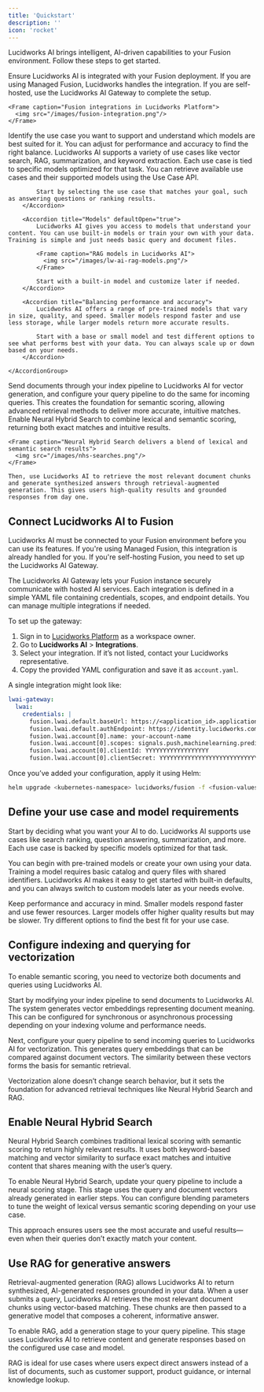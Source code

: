 ```yaml
---
title: 'Quickstart'
description: ''
icon: 'rocket'
---
```


Lucidworks AI brings intelligent, AI-driven capabilities to your Fusion environment. Follow these steps to get started.

<Steps>
  <Step title="Connect Lucidworks AI to Fusion">
    Ensure Lucidworks AI is integrated with your Fusion deployment. If you are using Managed Fusion, Lucidworks handles the integration. If you are self-hosted, use the Lucidworks AI Gateway to complete the setup.

    <Frame caption="Fusion integrations in Lucidworks Platform">
      <img src="/images/fusion-integration.png"/>
    </Frame>
  </Step>

  <Step title="Define your use case and model requirements">
  Identify the use case you want to support and understand which models are best suited for it. You can adjust for performance and accuracy to find the right balance.
    <AccordionGroup>
        <Accordion title="Use cases">
            Lucidworks AI supports a variety of use cases like vector search, RAG, summarization, and keyword extraction. Each use case is tied to specific models optimized for that task. You can retrieve available use cases and their supported models using the Use Case API. 
            
            Start by selecting the use case that matches your goal, such as answering questions or ranking results.
        </Accordion>

        <Accordion title="Models" defaultOpen="true">
            Lucidworks AI gives you access to models that understand your content. You can use built-in models or train your own with your data. Training is simple and just needs basic query and document files. 

            <Frame caption="RAG models in Lucidworks AI">
              <img src="/images/lw-ai-rag-models.png"/>
            </Frame>
            
            Start with a built-in model and customize later if needed.
        </Accordion>

        <Accordion title="Balancing performance and accuracy">
            Lucidworks AI offers a range of pre-trained models that vary in size, quality, and speed. Smaller models respond faster and use less storage, while larger models return more accurate results. 
            
            Start with a base or small model and test different options to see what performs best with your data. You can always scale up or down based on your needs.
        </Accordion>

    </AccordionGroup>
  </Step>

  <Step title="Enable vector-based matching for more accurate results">
    Send documents through your index pipeline to Lucidworks AI for vector generation, and configure your query pipeline to do the same for incoming queries. This creates the foundation for semantic scoring, allowing advanced retrieval methods to deliver more accurate, intuitive matches.
  </Step>


  <Step title="Deliver immediate value through smarter results and AI answers">
    Enable Neural Hybrid Search to combine lexical and semantic scoring, returning both exact matches and intuitive results. 
    
    <Frame caption="Neural Hybrid Search delivers a blend of lexical and semantic search results">
      <img src="/images/nhs-searches.png"/>
    </Frame>
    
    Then, use Lucidworks AI to retrieve the most relevant document chunks and generate synthesized answers through retrieval-augmented generation. This gives users high-quality results and grounded responses from day one.
  </Step>

</Steps>


## Connect Lucidworks AI to Fusion

Lucidworks AI must be connected to your Fusion environment before you can use its features. If you're using Managed Fusion, this integration is already handled for you. If you're self-hosting Fusion, you need to set up the Lucidworks AI Gateway.

The Lucidworks AI Gateway lets your Fusion instance securely communicate with hosted AI services. Each integration is defined in a simple YAML file containing credentials, scopes, and endpoint details. You can manage multiple integrations if needed.

To set up the gateway:

1. Sign in to [Lucidworks Platform](https://platform.lucidworks.com) as a workspace owner.
2. Go to **Lucidworks AI** > **Integrations**.
3. Select your integration. If it’s not listed, contact your Lucidworks representative.
4. Copy the provided YAML configuration and save it as `account.yaml`.

A single integration might look like:

```yaml
lwai-gateway:
  lwai:
    credentials: |
      fusion.lwai.default.baseUrl: https://<application_id>.applications.lucidworks.com
      fusion.lwai.default.authEndpoint: https://identity.lucidworks.com/oauth2/XXXXXXXXXX/v1/token     
      fusion.lwai.account[0].name: your-account-name
      fusion.lwai.account[0].scopes: signals.push,machinelearning.predict,machinelearning.model
      fusion.lwai.account[0].clientId: YYYYYYYYYYYYYYYYYY
      fusion.lwai.account[0].clientSecret: YYYYYYYYYYYYYYYYYYYYYYYYYYYYYYYYYY
```

Once you’ve added your configuration, apply it using Helm:

```bash
helm upgrade <kubernetes-namespace> lucidworks/fusion -f <fusion-values>.yaml
```

## Define your use case and model requirements

Start by deciding what you want your AI to do. Lucidworks AI supports use cases like search ranking, question answering, summarization, and more. Each use case is backed by specific models optimized for that task.

You can begin with pre-trained models or create your own using your data. Training a model requires basic catalog and query files with shared identifiers. Lucidworks AI makes it easy to get started with built-in defaults, and you can always switch to custom models later as your needs evolve.

Keep performance and accuracy in mind. Smaller models respond faster and use fewer resources. Larger models offer higher quality results but may be slower. Try different options to find the best fit for your use case.


## Configure indexing and querying for vectorization

To enable semantic scoring, you need to vectorize both documents and queries using Lucidworks AI.

Start by modifying your index pipeline to send documents to Lucidworks AI. The system generates vector embeddings representing document meaning. This can be configured for synchronous or asynchronous processing depending on your indexing volume and performance needs.

Next, configure your query pipeline to send incoming queries to Lucidworks AI for vectorization. This generates query embeddings that can be compared against document vectors. The similarity between these vectors forms the basis for semantic retrieval.

Vectorization alone doesn’t change search behavior, but it sets the foundation for advanced retrieval techniques like Neural Hybrid Search and RAG.

## Enable Neural Hybrid Search

Neural Hybrid Search combines traditional lexical scoring with semantic scoring to return highly relevant results. It uses both keyword-based matching and vector similarity to surface exact matches and intuitive content that shares meaning with the user’s query.

To enable Neural Hybrid Search, update your query pipeline to include a neural scoring stage. This stage uses the query and document vectors already generated in earlier steps. You can configure blending parameters to tune the weight of lexical versus semantic scoring depending on your use case.

This approach ensures users see the most accurate and useful results—even when their queries don’t exactly match your content.

## Use RAG for generative answers

Retrieval-augmented generation (RAG) allows Lucidworks AI to return synthesized, AI-generated responses grounded in your data. When a user submits a query, Lucidworks AI retrieves the most relevant document chunks using vector-based matching. These chunks are then passed to a generative model that composes a coherent, informative answer.

To enable RAG, add a generation stage to your query pipeline. This stage uses Lucidworks AI to retrieve content and generate responses based on the configured use case and model.

RAG is ideal for use cases where users expect direct answers instead of a list of documents, such as customer support, product guidance, or internal knowledge lookup.
